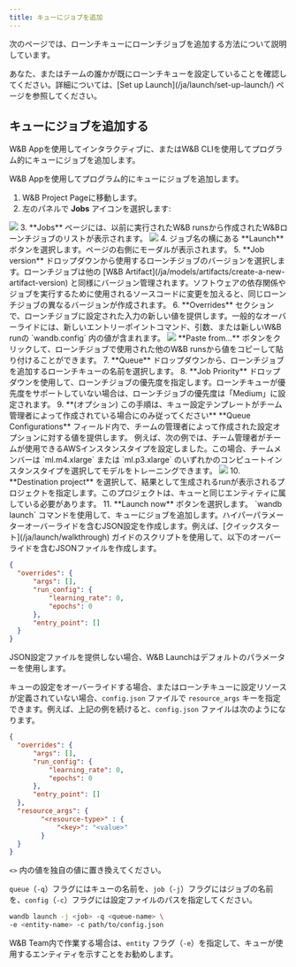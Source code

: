 ```yaml
---
title: キューにジョブを追加
---
```


次のページでは、ローンチキューにローンチジョブを追加する方法について説明しています。

<Note>
あなた、またはチームの誰かが既にローンチキューを設定していることを確認してください。詳細については、[Set up Launch](/ja/launch/set-up-launch/) ページを参照してください。
</Note>

## キューにジョブを追加する

W&B Appを使用してインタラクティブに、またはW&B CLIを使用してプログラム的にキューにジョブを追加します。

<Tabs>
<Tab title="W&B App">
W&B Appを使用してプログラム的にキューにジョブを追加します。

1. W&B Project Pageに移動します。
2. 左のパネルで **Jobs** アイコンを選択します:
  <Frame>
    <img src="/images/launch/project_jobs_tab_gs.png"  />
</Frame>
3. **Jobs** ページには、以前に実行されたW&B runsから作成されたW&Bローンチジョブのリストが表示されます。 
  <Frame>
    <img src="/images/launch/view_jobs.png"  />
</Frame>
4. ジョブ名の横にある **Launch** ボタンを選択します。ページの右側にモーダルが表示されます。
5. **Job version** ドロップダウンから使用するローンチジョブのバージョンを選択します。ローンチジョブは他の [W&B Artifact](/ja/models/artifacts/create-a-new-artifact-version) と同様にバージョン管理されます。ソフトウェアの依存関係やジョブを実行するために使用されるソースコードに変更を加えると、同じローンチジョブの異なるバージョンが作成されます。
6. **Overrides** セクションで、ローンチジョブに設定された入力の新しい値を提供します。一般的なオーバーライドには、新しいエントリーポイントコマンド、引数、または新しいW&B runの `wandb.config` 内の値が含まれます。  
  <Frame>
    <img src="/images/launch/create_starter_queue_gs.png"  />
</Frame>
  **Paste from...** ボタンをクリックして、ローンチジョブで使用された他のW&B runsから値をコピーして貼り付けることができます。
7. **Queue** ドロップダウンから、ローンチジョブを追加するローンチキューの名前を選択します。
8. **Job Priority** ドロップダウンを使用して、ローンチジョブの優先度を指定します。ローンチキューが優先度をサポートしていない場合は、ローンチジョブの優先度は「Medium」に設定されます。
9. **(オプション) この手順は、キュー設定テンプレートがチーム管理者によって作成されている場合にのみ従ってください**  
   **Queue Configurations** フィールド内で、チームの管理者によって作成された設定オプションに対する値を提供します。  
   例えば、次の例では、チーム管理者がチームが使用できるAWSインスタンスタイプを設定しました。この場合、チームメンバーは `ml.m4.xlarge` または `ml.p3.xlarge` のいずれかのコンピュートインスタンスタイプを選択してモデルをトレーニングできます。
<Frame>
    <img src="/images/launch/team_member_use_config_template.png"  />
</Frame>
10. **Destination project** を選択して、結果として生成されるrunが表示されるプロジェクトを指定します。このプロジェクトは、キューと同じエンティティに属している必要があります。
11. **Launch now** ボタンを選択します。
</Tab>
<Tab title="W&B CLI">
`wandb launch` コマンドを使用して、キューにジョブを追加します。ハイパーパラメーターオーバーライドを含むJSON設定を作成します。例えば、[クイックスタート](/ja/launch/walkthrough) ガイドのスクリプトを使用して、以下のオーバーライドを含むJSONファイルを作成します。

```json title="config.json"
{
  "overrides": {
      "args": [],
      "run_config": {
          "learning_rate": 0,
          "epochs": 0
      },   
      "entry_point": []
  }
}
```

<Note>
JSON設定ファイルを提供しない場合、W&B Launchはデフォルトのパラメーターを使用します。
</Note>

キューの設定をオーバーライドする場合、またはローンチキューに設定リソースが定義されていない場合、`config.json` ファイルで `resource_args` キーを指定できます。例えば、上記の例を続けると、`config.json` ファイルは次のようになります。

```json title="config.json"
{
  "overrides": {
      "args": [],
      "run_config": {
          "learning_rate": 0,
          "epochs": 0
      },
      "entry_point": []
  },
  "resource_args": {
        "<resource-type>" : {
            "<key>": "<value>"
        }
  }
}
```

`<>` 内の値を独自の値に置き換えてください。

`queue`（`-q`）フラグにはキューの名前を、`job`（`-j`）フラグにはジョブの名前を、`config`（`-c`）フラグには設定ファイルのパスを指定してください。

```bash
wandb launch -j <job> -q <queue-name> \ 
-e <entity-name> -c path/to/config.json
```
W&B Team内で作業する場合は、`entity` フラグ（`-e`）を指定して、キューが使用するエンティティを示すことをお勧めします。
</Tab>
</Tabs>